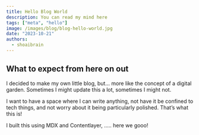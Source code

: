 ```yaml
---
title: Hello Blog World
description: You can read my mind here
tags: ["meta", "hello"]
image: /images/blog/blog-hello-world.jpg
date: "2023-10-21"
authors:
  - shoaibrain
---
```


## What to expect from here on out

I decided to make my own little blog, but… more like the concept of a digital garden.
Sometimes I might update this a lot, sometimes I might not.

I want to have a space where I can write anything, not have it be confined to tech things, and not worry about it being particularly polished.
That’s what this is!

I built this using MDX and Contentlayer, ..... here we gooo!
